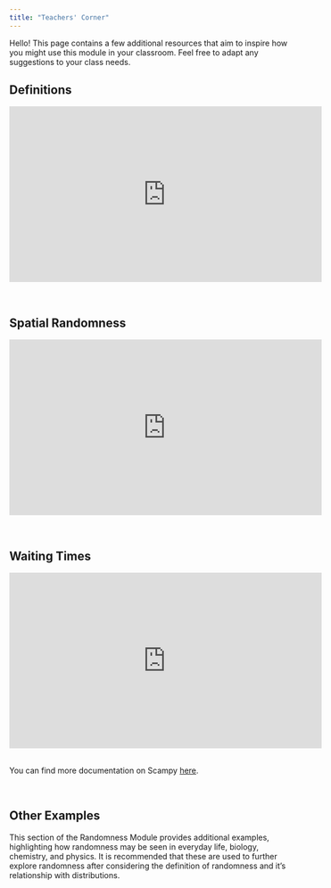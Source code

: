 ```yaml
---
title: "Teachers' Corner"
---
```


Hello! This page contains a few additional resources that aim to inspire how you might use this module in your classroom. Feel free to adapt any suggestions to your class needs.

<h2>Definitions</h2>
<center><iframe width="560" height="315" src="https://www.youtube.com/embed/iGc6arzHIoY" title="YouTube video player" frameborder="0" allow="accelerometer; autoplay; clipboard-write; encrypted-media; gyroscope; picture-in-picture" allowfullscreen></iframe></center>

<br>

<h2>Spatial Randomness</h2>
<center><iframe width="560" height="315" src="https://www.youtube.com/embed/vvcfloq8KaU" title="YouTube video player" frameborder="0" allow="accelerometer; autoplay; clipboard-write; encrypted-media; gyroscope; picture-in-picture" allowfullscreen></iframe></center>

<br>

<h2>Waiting Times</h2>
<center><iframe width="560" height="315" src="https://www.youtube.com/embed/6_zhAPdi8Uk" title="YouTube video player" frameborder="0" allow="accelerometer; autoplay; clipboard-write; encrypted-media; gyroscope; picture-in-picture" allowfullscreen></iframe></center>
<br>
You can find more documentation on Scampy <a href = https://new.censusatschool.org.nz/wp-content/uploads/2019/09/scampy_documentation.pdf target = "_blank">here</a>.

<br>

<h2>Other Examples</h2>
<p>This section of the Randomness Module provides additional examples, highlighting how randomness may be seen in everyday life, biology, chemistry, and physics. It is recommended that these are used to further explore randomness after considering the definition of randomness and it's relationship with distributions.</p>
<br>
